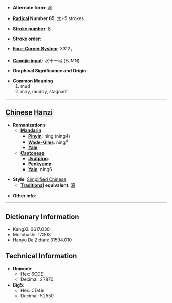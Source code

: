 * '''Alternate form''': [[濘]]

* '''[[Wiktionary:Chinese radical index| Radical]] Number 85''': [[Wiktionary:Chinese radical index 水|水]]+5 strokes

* '''[[Wiktionary:Chinese total strokes index|Stroke number]]''': [[Wiktionary:Chinese total strokes index 8|8]]

* '''Stroke order''': 

* '''[[Wiktionary:Chinese four corner index|Four-Corner System]]''': 3312<sub>1</sub>

* '''[[Wiktionary:Chinese Cangjie index|Cangjie input]]''': 水十一弓 (EJMN)

* '''Graphical Significance and Origin''': 

* '''Common Meaning'''
*#mud
*# miry, muddy, stagnant


----

== [[Chinese]] [[Hanzi]] ==

* '''Romanizations'''
** '''[[Mandarin]]'''
*** '''[[Pinyin]]''': nìng (ning4)
*** '''[[Wade-Giles]]''': ning<sup>4</sup>
*** '''[[Yale]]''': 
** '''[[Cantonese]]'''
*** '''[[Jyutping]]''':
*** '''[[Penkyamp]]''': 
*** '''[[Yale]]''': ning6

* '''Style''': [[Simplified Chinese]] 
** '''[[Traditional Chinese|Traditional]] equivalent''': [[濘]]

* '''Other info''': 

----

== Dictionary Information ==

* KangXi: 0617.030
* Morobashi: 17303
* Hanyu Da Zidian: 31594.010

== Technical Information ==

* '''Unicode''':
** Hex: 6CDE
** Decimal: 27870
* '''Big5''':
** Hex: CD46
** Decimal: 52550